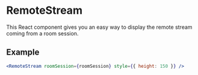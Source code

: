# RemoteStream

This React component gives you an easy way to display the remote stream coming from a room session.

## Example

```jsx
<RemoteStream roomSession={roomSession} style={{ height: 150 }} />
```
